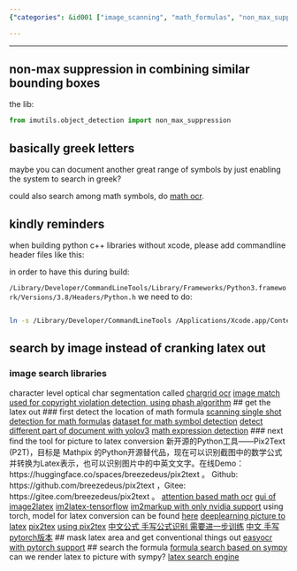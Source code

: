 ```yaml
---
{"categories": &id001 ["image_scanning", "math_formulas", "non_max_suppression", "ocr", "copyright", "chargrid", "imagematch"], "category": "OCR Techniques", "date": "2022-08-25 00:02:15", "description": "This article explores techniques for scanning images and documents containing mathematical formulas using non-max suppression and image search libraries such as Chargrid OCR or Image Match, ensuring compliance with copyright laws while minimizing manual formatting.", "tags": *id001, "title": "scan this picture and index the whole video/document/ppt/textbook!"}

---
```


------

## non-max suppression in combining similar bounding boxes

the lib:

```python
from imutils.object_detection import non_max_suppression

```

## basically greek letters

maybe you can document another great range of symbols by just enabling the system to search in greek?

could also search among math symbols, do [math ocr](https://github.com/chungkwong/MathOCR).

## kindly reminders

when building python c++ libraries without xcode, please add commandline header files like this:

in order to have this during build:

```/Library/Developer/CommandLineTools/Library/Frameworks/Python3.framework/Versions/3.8/Headers/Python.h```
we need to do:

```bash

ln -s /Library/Developer/CommandLineTools /Applications/Xcode.app/Contents/Developer

```
## search by image instead of cranking latex out
### image search libraries
character level optical char segmentation called [chargrid ocr](https://github.com/akkshita/chargrid-ocr)
[image match used for copyright violation detection, using phash algorithm](https://github.com/ProvenanceLabs/image-match)
## get the latex out
### first detect the location of math formula
[scanning single shot detection for math formulas](https://github.com/MaliParag/ScanSSD)
[dataset for math symbol detection](https://github.com/MaliParag/TFD-ICDAR2019)
[detect different part of document with yolov3](https://github.com/Binhhp/detector-scan-image)
[math expression detection](https://github.com/divya1211/math-expression-detection)
### next find the tool for picture to latex conversion
新开源的Python工具——Pix2Text (P2T)，目标是 Mathpix 的Python开源替代品，现在可以识别截图中的数学公式并转换为Latex表示，也可以识别图片中的中英文文字。在线Demo： https://huggingface.co/spaces/breezedeus/pix2text 。 Github: https://github.com/breezedeus/pix2text ，Gitee: https://gitee.com/breezedeus/pix2text 。
[attention based math ocr](https://github.com/DexterLei/Math-OCR)
[gui of image2latex](https://github.com/yixuanzhou/image2latex)
[im2latex-tensorflow](https://github.com/ritheshkumar95/im2latex-tensorflow)
[im2markup with only nvidia support](https://github.com/harvardnlp/im2markup/) using torch, model for latex conversion can be found [here](https://im2markup.yuntiandeng.com/model/latex/final-model)
[deeplearning picture to latex](https://github.com/kingyiusuen/image-to-latex)
[pix2tex](https://github.com/lukas-blecher/LaTeX-OCR)
[using pix2tex](https://pix2tex.readthedocs.io/en/latest/pix2tex.html#pix2tex-api-package)
[中文公式 手写公式识别 需要进一步训练](https://github.com/LinXueyuanStdio/LaTeX_OCR_PRO)
[中文 手写 pytorch版本](https://github.com/qs956/Latex_OCR_Pytorch)
## mask latex area and get conventional things out
[easyocr with pytorch support](https://github.com/JaidedAI/EasyOCR)
## search the formula
[formula search based on sympy](https://github.com/AzizAlqasem/FormulaLab)
can we render latex to picture with sympy?
[latex search engine](https://github.com/kerryz/latexsymbolsearch)

